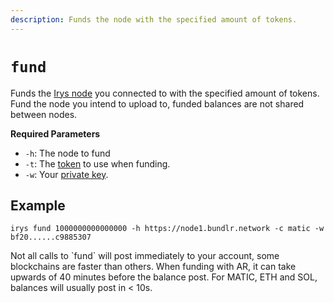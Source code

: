 ```yaml
---
description: Funds the node with the specified amount of tokens.
---
```



# `fund`

Funds the [Irys node](/developer-docs/nodes) you connected to with the specified amount of tokens. Fund the node you intend to upload to, funded balances are not shared between nodes.

**Required Parameters**

<div className="-mt-6" />

-   `-h`: The node to fund
-   `-t`: The [token](/overview/supported-tokens) to use when funding.
-   `-w`: Your [private key](/developer-docs/cli#private-keys-for-funding-and-signing).

## Example

```console
irys fund 1000000000000000 -h https://node1.bundlr.network -c matic -w bf20......c9885307
```

<Callout type="info" emoji="ℹ️">
Not all calls to `fund` will post immediately to your account, some blockchains are faster than others. When funding with AR, it can take upwards of 40 minutes before the balance post. For MATIC, ETH and SOL, balances will usually post in < 10s.
</Callout>

